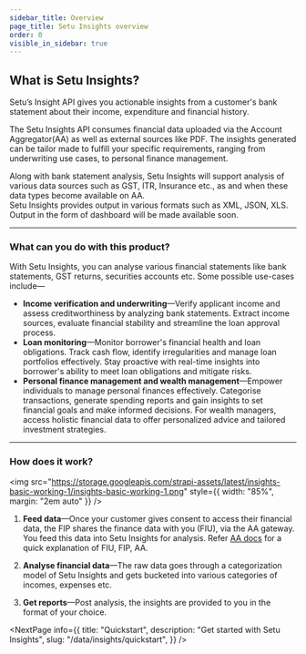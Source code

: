 ```yaml
---
sidebar_title: Overview
page_title: Setu Insights overview
order: 0
visible_in_sidebar: true
---
```


## What is Setu Insights?

Setu’s Insight API gives you actionable insights from a customer's bank statement about their income, expenditure and financial history.

The Setu Insights API consumes financial data uploaded via the Account Aggregator(AA) as well as external sources like PDF. The insights generated can be tailor made to fulfill your specific requirements, ranging from underwriting use cases, to personal finance management.

<Callout type="tip">
  Along with bank statement analysis, Setu Insights will support analysis of
  various data sources such as GST, ITR, Insurance etc., as and when these data
  types become available on AA.
</Callout>

<br />

<Callout type="highlight">
  Setu Insights provides output in various formats such as XML, JSON, XLS.
  Output in the form of dashboard will be made available soon.
</Callout>

<hr class="primary" />

### What can you do with this product?

With Setu Insights, you can analyse various financial statements like bank statements, GST returns, securities accounts etc. Some possible use-cases include—
- **Income verification and underwriting**—Verify applicant income and assess creditworthiness by analyzing bank statements. Extract income sources, evaluate financial stability and streamline the loan approval process.
- **Loan monitoring**—Monitor borrower's financial health and loan obligations. Track cash flow, identify irregularities and manage loan portfolios effectively. Stay proactive with real-time insights into borrower's ability to meet loan obligations and mitigate risks.
- **Personal finance management and wealth management**—Empower individuals to manage personal finances effectively. Categorise transactions, generate spending reports and gain insights to set financial goals and make informed decisions. For wealth managers, access holistic financial data to offer personalized advice and tailored investment strategies.

<hr class="primary" />

### How does it work?

<img
  src="https://storage.googleapis.com/strapi-assets/latest/insights-basic-working-1/insights-basic-working-1.png"
  style={{ width: "85%", margin: "2em auto" }}
/>

1.  **Feed data**—Once your customer gives consent to access their financial data, the FIP shares the finance data with you (FIU), via the AA gateway. You feed this data into Setu Insights for analysis. Refer <a href="/data/account-aggregator/quickstart#quickstart-guide" target="_blank">AA docs</a> for a quick explanation of FIU, FIP, AA.

2.  **Analyse financial data**—The raw data goes through a categorization model of Setu Insights and gets bucketed into various categories of incomes, expenses etc.

3.  **Get reports**—Post analysis, the insights are provided to you in the format of your choice.

<NextPage
  info={{
    title: "Quickstart",
    description: "Get started with Setu Insights",
    slug: "/data/insights/quickstart",
  }}
/>

<WasPageHelpful />
